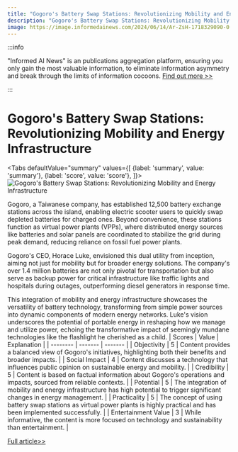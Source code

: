 ```yaml
---
title: "Gogoro's Battery Swap Stations: Revolutionizing Mobility and Energy Infrastructure"
description: "Gogoro's Battery Swap Stations: Revolutionizing Mobility and Energy Infrastructure"
image: https://image.informedainews.com/2024/06/14/Ar-ZsH-1718329090-0.jpg
---
```



:::info

"Informed AI News" is an publications aggregation platform, ensuring you only gain the most valuable information, to eliminate information asymmetry and break through the limits of information cocoons.  [Find out more >>](/)

:::

# Gogoro's Battery Swap Stations: Revolutionizing Mobility and Energy Infrastructure


<Tabs
	defaultValue="summary"
	values={[
	{label: 'summary', value: 'summary'},
	{label: 'score', value: 'score'},
]}>
<TabItem value="summary">
<img
  src="https://image.informedainews.com/2024/06/14/Ar-ZsH-1718329090-0.jpg"
  alt="Gogoro's Battery Swap Stations: Revolutionizing Mobility and Energy Infrastructure"
/>



Gogoro, a Taiwanese company, has established 12,500 battery exchange stations across the island, enabling electric scooter users to quickly swap depleted batteries for charged ones. Beyond convenience, these stations function as virtual power plants (VPPs), where distributed energy sources like batteries and solar panels are coordinated to stabilize the grid during peak demand, reducing reliance on fossil fuel power plants.

Gogoro's CEO, Horace Luke, envisioned this dual utility from inception, aiming not just for mobility but for broader energy solutions. The company's over 1.4 million batteries are not only pivotal for transportation but also serve as backup power for critical infrastructure like traffic lights and hospitals during outages, outperforming diesel generators in response time.

This integration of mobility and energy infrastructure showcases the versatility of battery technology, transforming from simple power sources into dynamic components of modern energy networks. Luke's vision underscores the potential of portable energy in reshaping how we manage and utilize power, echoing the transformative impact of seemingly mundane technologies like the flashlight he cherished as a child.
</TabItem>
<TabItem value="score">
	| Scores     | Value   | Explanation |
	| -------- | ------- | ------- |
	| Objectivity  | 5    | Content provides a balanced view of Gogoro's initiatives, highlighting both their benefits and broader impacts.    |
	| Social Impact | 4     | Content discusses a technology that influences public opinion on sustainable energy and mobility.    |
	| Credibility    | 5    | Content is based on factual information about Gogoro's operations and impacts, sourced from reliable contexts.    |
	| Potential    | 5    | The integration of mobility and energy infrastructure has high potential to trigger significant changes in energy management.    |
	| Practicality    | 5    | The concept of using battery swap stations as virtual power plants is highly practical and has been implemented successfully.    |
	| Entertainment Value    | 3    | While informative, the content is more focused on technology and sustainability than entertainment.    |
</TabItem>
</Tabs>

[Full article>>](https://www.mittrchina.com/news/detail/13427)
